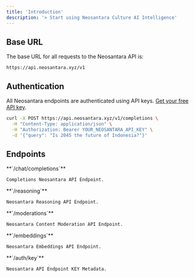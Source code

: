 ```yaml
---
title: 'Introduction'
description: '> Start using Neosantara Culture AI Intelligence'
---
```


## Base URL

The base URL for all requests to the Neosantara API is:

```plaintext with prefix /v1
https://api.neosantara.xyz/v1
```

## Authentication

All Neosantara endpoints are authenticated using API keys.
[Get your free API key](https://neosantara.xyz).

```bash icon="terminal"
curl -X POST https://api.neosantara.xyz/v1/completions \
  -H "Content-Type: application/json" \
  -H "Authorization: Bearer YOUR_NEOSANTARA_API_KEY" \
  -d '{"query": "Is 2045 the future of Indonesia?"}'
```

## Endpoints

<CardGroup cols={6}>
  <Card icon="magnifying-glass" horizontal href="/api-reference/chat/create-chat-completions">
    **`/chat/completions`**

    Completions Neosantara API Endpoint.
  </Card>
  
  <Card icon="file-lines" horizontal href="/api-reference/reasoning/enhanced-reasoning-completion">
    **`/reasoning`**

    Neosantara Reasoning API Endpoint.
  </Card>

  <Card icon="circle-nodes" horizontal href="/api-reference/moderations">
    **`/moderations`**

    Neosantara Content Moderation API Endpoint.
  </Card>
  
  <Card icon="circle-nodes" horizontal href="/api-reference/embeddings">
    **`/embeddings`**

    Neosantara Embeddings API Endpoint.
  </Card>
  
  <Card icon="circle-nodes" horizontal href="/api-reference/auth/key">
    **`/auth/key`**

    Neosantara API Endpoint KEY Metadata.
  </Card>
</CardGroup>